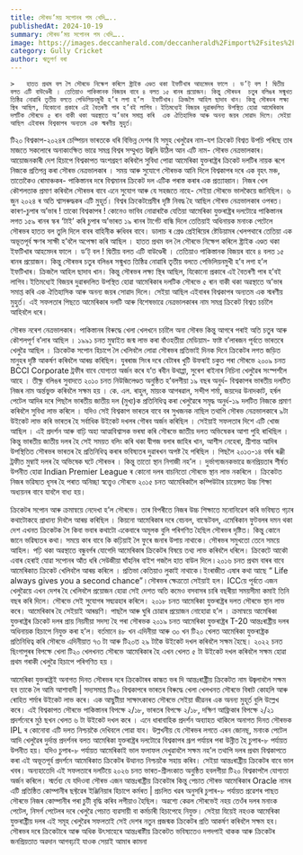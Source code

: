 ```yaml
---
title: সৌৰভ’ময় সপোনৰ পম খেদি…..
publishedAt: 2024-10-19
summary: সৌৰভ’ময় সপোনৰ পম খেদি…..
image: https://images.deccanherald.com/deccanherald%2Fimport%2Fsites%2Fdh%2Ffiles%2Farticleimages%2F2021%2F03%2F07%2Fistock-gully-cricket-street-stump-959111-1615094160.jpg?auto=format%2Ccompress&fmt=webp&fit=max&format=webp&q=70&w=400&dpr=2
category: Gully Cricket
author: ঋতুপৰ্ণ বৰা
---
```



    >   হাতত প্রথম বল লৈ সৌৰভে নিক্ষেপ কৰিলে ষ্ট্ৰাইক এণ্ডত থকা ইফটিখাৰ আহমেদৰ ফালে । ড’ট্ বল ! দ্বিতীয় বলত এটি বাউণ্ডেৰী । তেতিয়াও পাকিস্তানক বিজয়ৰ বাবে ৪ বলত ১৫ ৰানৰ প্রয়োজন। কিন্তু সৌৰভৰ  চতুৰ বলিঙৰ সন্মুখত তিষ্ঠিৱ নোৱাৰি তৃতীয় বলতে পেভিলিয়নমুখী হ’ব লগা হ’ল  ইফটিখাৰ। ক্ৰিজলৈ আহিল ছাদাব খান। কিন্তু সৌৰভৰ লক্ষ্য স্থিৰ আছিল, যিকোনো প্ৰকাৰে এই বৈতৰণী পাৰ হ’বই লাগিব ৷ ইতিমধ্যেই বিজয়ৰ দুৱাৰদলিত উপস্থিত হোৱা আমেৰিকাৰ দলটিক সৌৰভে ৫ ৰান বাকী থকা অৱস্থাতে অ’ভাৰ সমাপ্ত কৰি  এক ঐতিহাসিক আৰু অনন্য জয়ৰ সোৱাদ দিলে। সেইয়া আছিল এইবাৰৰ বিশ্বকাপৰ অন্যতম এক স্মৰণীয় মুহুর্ত।

টি২০ বিশ্বকাপ-২০২৪ৰ চেম্পিয়ন ভাৰতকে ধৰি বিভিন্ন দেশৰ যি সমুহ খেলুৱৈৰ নাম-যশ ক্রিকেট বিশ্বত উপচি পৰিছে তাৰ মাজতে সকলোৰে অনাকাংক্ষিত ভাৱে সমগ্র বিশ্বৰ সম্মুখত উজ্বলি উঠিল আন এটি নাম- সৌৰভ নেত্ৰভালকাৰ। আয়োজনকাৰী দেশ হিচাপে বিশ্বকাপত অংশগ্রহণ কৰিবলৈ সুবিধা পোৱা আমেৰিকা যুক্তৰাষ্ট্রৰ ক্রিকেট দলটিৰ নায়ক ৰূপে নিজকে প্রতিপন্ন কৰা সৌৰভ নেত্ৰভালকাৰ । সময় আৰু সুযোগে সৌৰভক আনি দিলে বিশ্বকাপৰ দৰে এক বৃহৎ মঞ্চ, তাতোকৈও ৰোমাঞ্চকৰ- পাকিস্তানৰ দৰে বিশ্বমানৰ ক্রিকেট দল এটিক পৰাস্ত কৰাৰ এক প্রত্যাহ্বান। নিজৰ খেল কৌশলতাক প্রমাণ কৰিবলৈ সৌৰভৰ বাবে এনে সুযোগ আৰু যে সহজতে  নাহে- সেইয়া সৌৰভে ভালকৈয়ে জানিছিল। ৬ জুন ২০২৪ ৰ অতি শ্বাসৰুদ্ধকৰ এটি মুহূর্ত। বিশ্বৰ ক্রিকেটপ্রেমীৰ দৃষ্টি নিবদ্ধ হৈ আছিল সৌৰভ নেত্ৰভালকাৰ ওপৰত। কাৰণ-চুপাৰ অ’ভাৰ ! তাকো বিশ্বকাপৰ ! কোনেও ভাবিব নোৱাৰাকৈ যেতিয়া আমেৰিকা যুক্তৰাষ্ট্রৰ দলটোৱে পাকিস্তানৰ লগত ১৫৯ ৰানৰ স্কৰ ‘টাই’ কৰি চুপাৰ অ’ভাৰত ১৯ ৰানৰ  টাৰ্গেট বান্ধি দিলে তেতিয়াই অধিনায়ক মনাংক পেটেলে সৌৰভৰ হাতত বল তুলি দিলে বাবৰ  বাহিনীক ৰুধিবৰ বাবে। ডালাচ ৰ  গ্ৰেণ্ড প্ৰেইৰিয়েৰ ষ্টেডিয়ামৰ খেলপথাৰে তেতিয়া এক অভূতপূর্ব ক্ষণৰ সাক্ষী হ’বলৈ অপেক্ষা কৰি আছিল । হাতত প্রথম বল লৈ সৌৰভে নিক্ষেপ কৰিলে ষ্ট্ৰাইক এণ্ডত থকা ইফটিখাৰ আহমেদৰ ফালে । ড’ট্ বল ! দ্বিতীয় বলত এটি বাউণ্ডেৰী । তেতিয়াও পাকিস্তানক বিজয়ৰ বাবে ৪ বলত ১৫ ৰানৰ প্রয়োজন। কিন্তু সৌৰভৰ  চতুৰ বলিঙৰ সন্মুখত তিষ্ঠিৱ নোৱাৰি তৃতীয় বলতে পেভিলিয়নমুখী হ’ব লগা হ’ল  ইফটিখাৰ। ক্ৰিজলৈ আহিল ছাদাব খান। কিন্তু সৌৰভৰ লক্ষ্য স্থিৰ আছিল, যিকোনো প্ৰকাৰে এই বৈতৰণী পাৰ হ’বই লাগিব ৷ ইতিমধ্যেই বিজয়ৰ দুৱাৰদলিত উপস্থিত হোৱা আমেৰিকাৰ দলটিক সৌৰভে ৫ ৰান বাকী থকা অৱস্থাতে অ’ভাৰ সমাপ্ত কৰি  এক ঐতিহাসিক আৰু অনন্য জয়ৰ সোৱাদ দিলে। সেইয়া আছিল এইবাৰৰ বিশ্বকাপৰ অন্যতম এক স্মৰণীয় মুহুর্ত। এই  সফলতাৰ পিছতে আমেৰিকাৰ দলটি আৰু বিশেষভাৱে নেত্ৰভালকাৰৰ নাম সমগ্র ক্রিকেট বিশ্বত চর্চালৈ আহিবলৈ ধৰে।

সৌৰভ নৰেশ নেত্ৰভালকাৰ। পাকিস্তানৰ বিৰুদ্ধে খেলা খেলখনে চর্চালৈ অনা সৌৰভ কিন্তু আগৰে পৰাই অতি চতুৰ আৰু কৌশলপূর্ণ ব’লাৰ আছিল । ১৯৯১ চনত মুম্বাইত জন্ম লাভ কৰা  বাঁওহতীয়া মেডিয়াম- ফাষ্ট ব’লাৰজন পূৰ্বতে ভাৰতৰে খেলুৱৈ আছিল । ক্রিকেটক সপোন হিচাপে লৈ খেলিবলৈ লোৱা সৌৰভৰ প্ৰতিভাই দিনক দিনে ক্রিকেটৰ লগত জড়িত মানুহৰ দৃষ্টি আকর্ষণ কৰিবলৈ আৰম্ভ কৰিছিল। যুৰৰাজ সিংৰ দৰে বেটাৰৰ খুটি উফৰাই চকুত পৰা সৌৰভে  ২০০৯ চনত BCCI Corporate ট্ৰফীৰ বাবে যোগ্যতা অর্জন কৰে য’ত ৰবীন উথাপ্পা, সুৰেশ ৰাইনাৰ নিচিনা খেলুৱৈৰ সংস্পর্শলৈ আহে । তীক্ষ্ণ বলিঙৰ সুবাদতে ২০১০ চনত নিউজিলেণ্ডত অনুষ্ঠিত হ’বলগীয়া ১৯ বছৰ অনুর্ধ- বিশ্বকাপৰ ভাৰতীয় দলটিত নিজৰ নাম অর্ন্তভুক্ত কৰিবলৈ সক্ষম হয় । কে. এল. ৰাহুল, মায়ংক আগৰৱাল, সন্দীপ শর্মা, জয়দেৱ উনাদকাট, হর্ষল পেটেল আদিৰ দৰে পিছলৈ ভাৰতীয় জাতীয় দল (মুখ্য)ক প্রতিনিধিত্ব কৰা খেলুৱৈৰে সমৃদ্ধ অনুর্ধ-১৯ দলটিত  নিজকে প্ৰমাণ কৰিবলৈ সুবিধা লাভ কৰিলে । যদিও সেই বিশ্বকাপ ভাৰতৰ বাবে বৰ সুখজনক নাছিল তথাপি সৌৰভ নেত্ৰভালকাৰে ৯টা উইকেট  লাভ কৰি ভাৰতৰ হৈ সর্বাধিক উইকেট দখলৰ গৌৰব অর্জন কৰিছিল । সেইয়াই সফলতাৰ দিশে এটি খোজ আছিল । এই প্ৰদৰ্শন আৰু বাঢ়ি অহা আত্মবিশ্বাসক ভৰষা কৰি সৌৰভে জাতীয় দলত অভিষেকৰ আশা পুহি ৰাখিছিল । কিন্তু ভাৰতীয় জাতীয় দলৰ হৈ সেই সময়ত বলিং কৰি থকা দ্বীগজ বলাৰ জাহিৰ খান, আশীস নেহেৰা, শ্ৰীশান্ত আদিৰ উপস্থিতিত সৌৰভৰ ভাৰতৰ হৈ প্রতিনিধিত্ব কৰাৰ ভবিষ্যতৰ দুৱাৰখন অপষ্ট হৈ পৰিছিল । পিছলৈ ২০১৩-১৪ বর্ষৰ ৰঞ্জী ট্রফীত মুম্বাই দলৰ হৈ অভিষেক ঘটে সৌৰভৰ । কিন্তু তাতো স্থান নিগাজী নহ’ল । দুর্ভাগ্যজনকভাৱে জনপ্রিয়তাৰ শীর্ষত উপনীত হোৱা Indian Premier League ৰ কোনো দলৰ বাচনিতো সৌৰভে স্থান লাভ নকৰিলে । ক্রিকেটত নিজৰ ভৱিষ্যত ধূসৰ হৈ পৰাত অনিচ্ছা স্বত্ত্বেও সৌৰভে ২০১৫ চনত আমেৰিকালৈ কম্পিউটাৰ চায়েন্সত উচ্চ শিক্ষা অধ্যয়নৰ বাবে যাবলৈ বাধ্য হয়।

ক্রিকেটৰ সপোন আৰু ক্রমান্বয়ে নেদেখা হ’ল সৌৰভে। তাৰ বিপৰীতে নিজৰ উচ্চ শিক্ষাতে মনোনিৱেশ কৰি ভবিষ্যত গঢ়াৰ কথাটোকহে প্রাধান্য দিবলৈ আৰম্ভ কৰিছিল । কিয়নো আমেৰিকাৰ দৰে বেচবল, বাস্কেটবল, এমেৰিকান ফুটবলৰ দমন থকা দেশ এখনত ক্রিকেটক লৈ কিবা ভবাৰ কথাটো একেবাৰে অমূলক বুলি পৰিগণিত হৈছিল সৌৰভৰ দৃষ্টিত। কিন্তু কোনে জানে ভৱিষ্যতৰ কথা। সময়ে কাৰ বাবে কি কঢ়িয়াই লৈ ফুৰে জনাৰ উপায় নাথাকে। সৌৰভৰ সমুখতো তেনে সময়ে আহিল। পঢ়ি থকা অৱস্থাতে বন্ধুবর্গৰ যোগেদি আমেৰিকাৰ ক্রিকেটৰ বিষয়ে তথ্য লাভ কৰিবলৈ ধৰিলে। ক্রিকেটে আকৌ এবাৰ হেৰাই যোৱা সপোনৰ আঁত ধৰি সেউজীয়া ঘাঁহনিৰ বাইশ গজলৈ হাত বাউল দিলে ৷ ২০১৬ চনত প্রথম বাৰৰ বাবে আমেৰিকাত ক্রিকেট খেলিবলৈ আৰম্ভ কৰিলে । প্ৰতিভা কেতিয়াও লুকাই নাথাকে ৷ ইংৰাজীত এষাৰ কথা আছে “ Life always gives you a second chance”।সৌৰভৰ ক্ষেত্ৰতো সেইয়াই হল। ICCয়ে পূৰ্বতে এজন খেলুৱৈয়ে এখন দেশৰ হৈ খেলিবলৈ প্ৰয়োজন হোৱা সেই দেশত অতি কমেও বসবাসৰ চাৰি বছৰীয়া সময়সীমা কমাই তিনি বছৰ কৰি দিলে। সৌৰভে সেই সুযোগৰ সদ্ব্যৱহাৰ কৰিলে। ২০১৮ চনত আমেৰিকা যুক্তৰাষ্ট্রৰ দলত সৌৰভে স্থান লাভ কৰে। আমেৰিকাৰ হৈ সেইয়াই আৰম্ভণি। পাছলৈ আৰু ঘুৰি চোৱাৰ প্রয়োজন নোহোৱা হ’ল । ক্রমান্বয়ে আমেৰিকা যুক্তৰাষ্ট্রৰ ক্রিকেট দলৰ প্রায় নিয়মীয়া সদস্য হৈ পৰা সৌৰভক ২০১৯ চনত আমেৰিকা যুক্তৰাষ্ট্রৰ T-20 আন্তঃৰাষ্ট্রীয় দলৰ অধিনায়ক হিচাপে নিযুক্ত কৰা হ’ল। বর্তমানে ৪৮ খন এদিনীয়া আৰু ৩০ খন টি২০ খেলত আমেৰিকা যুক্তৰাষ্ট্রক প্রতিনিধিত্ব কৰি সৌৰভে এদিনীয়াত ৭৩ টা আৰু টি২০ত ২৯ টাকৈ  উইকেট দখল কৰিবলৈ সক্ষম হৈছে। ২০২২ চনত ছিংগাপুৰৰ বিপক্ষে খেলা টি২০ খেলখনত সৌৰভে আমেৰিকাৰ হৈ এখন খেলত ৫ টা উইকেট দখল কৰিবলৈ সক্ষম হোৱা প্রথম গৰাকী খেলুৱৈ হিচাপে পৰিগণিত হয় ।

আমেৰিকা যুক্তৰাষ্ট্রই অনাগত দিনত সৌৰভৰ  দৰে ক্রিকেটাৰৰ কান্ধত ভৰ দি আন্তঃৰাষ্ট্রীয় ক্রিকেটত নাম উজ্বলাবলৈ সক্ষম হব তাকে লৈ আমি আশাবাদী | সদ্যসমাপ্ত টি২০ বিশ্বকাপৰে ভাৰতৰ বিৰুদ্ধে খেলা খেলখনত সৌৰভে বিৰাট কোহলি আৰু ৰোহিত শর্মাৰ উইকেট লাভ কৰে। এক আছুটীয়া সাক্ষাৎকাৰত সৌৰভে সেইয়া জীৱনৰ  এক অনন্য মুহূর্ত বুলি উল্লেখ কৰে। এই বিশ্বকাপত সৌৰভে পাকিস্তানৰ বিপক্ষে  ২/১৮, ভাৰতৰ বিপক্ষে ২/১৮, দক্ষিণ আফ্রিকাৰ বিপক্ষে ২/২১ প্রদর্শনেৰে মুঠ ছখন খেলত ৬ টা উইকেট দখল কৰে । এনে ধাৰাবাহিক প্রদর্শন অব্যাহত থাকিলে অনাগত দিনত সৌৰভক IPL ৰ কোনোবা এটি দলত নিশ্চয়কৈ দেখিবলে পোৱা যাব। উল্লখনীয় যে সৌৰভৰ লগতে এৰন জোনছ্, মনাংক পেটেল আদি খেলুৱৈৰ দুর্দান্ত প্ৰদর্শনৰ বলত আমেৰিকা যুক্তৰাষ্ট্রৰ দলটোৱে বিশ্বকাপৰ গ্ৰূপ পর্যায়ৰ পৰা উন্নীত হৈ চুপাৰ-৮ পৰ্যায়ত উপনীত হয়। যদিও চুপাৰ-৮ পৰ্যায়ত আমেৰিকাই ভাল ফলাফল দেখুৱাবলৈ সক্ষম নহ’ল তথাপি দলৰ প্রথম বিশ্বকাপতে কৰা এই অভূতপূর্ব প্ৰদর্শনে আমেৰিকাত ক্রিকেটৰ উত্থানত নিশ্চয়কৈ সহায় কৰিব। সেইয়া আন্তঃৰাষ্ট্রীয় ক্রিকেটৰ বাবে ভাল খবৰ। অন্যহাতেদি এই সফলতাৰে দলটিয়ে ২০২৬ চনত ভাৰত-শ্ৰীলংকাত অনুষ্ঠিত হবলগীয়া টি২০ বিশ্বকাপলৈ যোগ্যতা অর্জন কৰিলে। স্মর্তব্য যে যদিওবা সৌৰভ এজন আন্তঃৰাষ্ট্রীয় ক্রিকেটাৰ কিন্তু পেচাত সৌৰভ আমেৰিকাৰ Oracle নামৰ এটি প্রতিষ্ঠিত কোম্পানীৰ ছফ্টৱেৰ ইঞ্জিনিয়াৰ হিচাপে কর্মৰত | প্রচলিত খৱৰ অনুসৰি চুপাৰ-৮ পৰ্যায়ত প্রৱেশৰ পাছত সৌৰভে নিজৰ কোম্পানীৰ পৰা চুটী বৃদ্ধি কৰিব লগীয়াও হৈছিল। অৱশ্যে কেৱল সৌৰভেই নহয় তেওঁৰ দলৰ মনাংক পেটেল, নিসর্গ পেটেলৰ দৰে খেলুৱৈ পেচাত ব্যৱসায়ী বা কর্মচাৰী হিচাপেহে নিযুক্ত। সেইয়া যিয়েই নহওক আমেৰিকা যুক্তৰাষ্ট্রীয় দলৰ এই সমূহ খেলুৱৈৰ সফলতাই সেই দেশৰ নতুন প্ৰজন্মক ক্রিকেটৰ প্রতি আকর্ষণ কৰিবলৈ সক্ষম হব। সৌৰভৰ  দৰে ক্রিকেটাৰে আৰু অধিক উৎসাহেৰে আন্তঃৰাষ্টীয় ক্রিকেটত ভবিষ্যতেও দপদপাই থাকক আৰু ক্রিকেটৰ জনপ্রিয়তাত অৱদান আগবঢ়াই যাওক সেয়াই আমাৰ কামনা


